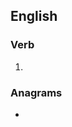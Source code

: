 {{also|reextends|reëxtends}}
==English==

===Verb===
{{head|en|verb form}}

# {{en-third-person singular of|re-extend}}

===Anagrams===
* {{anagrams|en|extenders}}